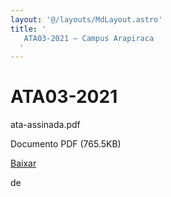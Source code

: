 ```yaml
---
layout: '@/layouts/MdLayout.astro'
title: '
   ATA03-2021 — Campus Arapiraca
  '
---
```




ATA03-2021
==========












 ata-assinada.pdf
   

 Documento PDF
 (765.5KB)
 

[Baixar](https://arapiraca.ufal.br/graduacao/ciencia-da-computacao/documentos/atas-do-colegiado-e-nde/colegiado/2021/ata-assinada.pdf/@@download/file/ata-assinada.pdf) 



























 de
 

















